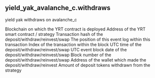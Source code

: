 ## yield_yak_avalanche_c.withdraws 
yield yak withdraws on avalanche_c


<ParamField path="blockchain">
Blockchain on which the YRT contract is deployed
</ParamField>
<ParamField path="contract_address">
Address of the YRT smart contract / strategy
</ParamField>
<ParamField path="tx_hash">
Transaction hash of the deposit/withdraw/reinvest/swap
</ParamField>
<ParamField path="evt_index">
The position of this event log within this transaction
</ParamField>
<ParamField path="tx_index">
Index of the transaction within the block
</ParamField>
<ParamField path="block_time">
UTC time of the deposit/withdraw/reinvest/swap
</ParamField>
<ParamField path="block_date">
UTC event block date of the deposit/withdraw/reinvest/swap
</ParamField>
<ParamField path="block_number">
Block number of the deposit/withdraw/reinvest/swap
</ParamField>
<ParamField path="user_address">
Address of the wallet which made the deposit/withdraw/reinvest
</ParamField>
<ParamField path="withdraw_amount">
Amount of deposit tokens withdrawn from the strategy
</ParamField>
